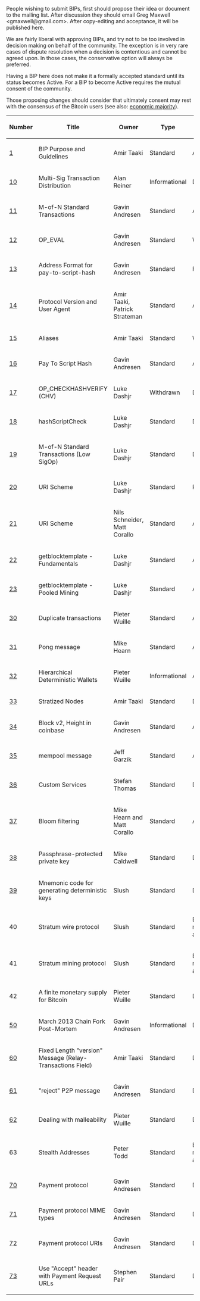 People wishing to submit BIPs, first should propose their idea or document to the mailing list. After discussion they should email Greg Maxwell &lt;gmaxwell@gmail.com&gt;. After copy-editing and acceptance, it will be published here.

We are fairly liberal with approving BIPs, and try not to be too involved in decision making on behalf of the community. The exception is in very rare cases of dispute resolution when a decision is contentious and cannot be agreed upon. In those cases, the conservative option will always be preferred.

Having a BIP here does not make it a formally accepted standard until its status becomes Active. For a BIP to become Active requires the mutual consent of the community.

Those proposing changes should consider that ultimately consent may rest with the consensus of the Bitcoin users (see also: [https://en.bitcoin.it/wiki/Economic_majority economic majority]).

{| class="wikitable sortable" style="width: auto; text-align: center; font-size: smaller; table-layout: fixed;"
!Number
!Title
!Owner
!Type
!Status
|- style="background-color: #cfffcf"
| [[bip-0001.mediawiki|1]]
| BIP Purpose and Guidelines
| Amir Taaki
| Standard
| Active
|-
| [[bip-0010.mediawiki|10]]
| Multi-Sig Transaction Distribution
| Alan Reiner
| Informational
| Draft
|- style="background-color: #cfffcf"
| [[bip-0011.mediawiki|11]]
| M-of-N Standard Transactions
| Gavin Andresen
| Standard
| Accepted
|- style="background-color: #ffcfcf"
| [[bip-0012.mediawiki|12]]
| OP_EVAL
| Gavin Andresen
| Standard
| Withdrawn
|- style="background-color: #cfffcf"
| [[bip-0013.mediawiki|13]]
| Address Format for pay-to-script-hash
| Gavin Andresen
| Standard
| Final
|- style="background-color: #cfffcf"
| [[bip-0014.mediawiki|14]]
| Protocol Version and User Agent
| Amir Taaki, Patrick Strateman
| Standard
| Accepted
|- style="background-color: #ffcfcf"
| [[bip-0015.mediawiki|15]]
| Aliases
| Amir Taaki
| Standard
| Withdrawn
|- style="background-color: #cfffcf"
| [[bip-0016.mediawiki|16]]
| Pay To Script Hash
| Gavin Andresen
| Standard
| Accepted
|- style="background-color: #ffcfcf"
| [[bip-0017.mediawiki|17]]
| OP_CHECKHASHVERIFY (CHV)
| Luke Dashjr
| Withdrawn
| Draft
|-
| [[bip-0018.mediawiki|18]]
| hashScriptCheck
| Luke Dashjr
| Standard
| Draft
|-
| [[bip-0019.mediawiki|19]]
| M-of-N Standard Transactions (Low SigOp)
| Luke Dashjr
| Standard
| Draft
|- style="background-color: #ffcfcf"
| [[bip-0020.mediawiki|20]]
| URI Scheme
| Luke Dashjr
| Standard
| Replaced
|- style="background-color: #cfffcf"
| [[bip-0021.mediawiki|21]]
| URI Scheme
| Nils Schneider, Matt Corallo
| Standard
| Accepted
|- style="background-color: #cfffcf"
| [[bip-0022.mediawiki|22]]
| getblocktemplate - Fundamentals
| Luke Dashjr
| Standard
| Accepted
|- style="background-color: #cfffcf"
| [[bip-0023.mediawiki|23]]
| getblocktemplate - Pooled Mining
| Luke Dashjr
| Standard
| Accepted
|- style="background-color: #cfffcf"
| [[bip-0030.mediawiki|30]]
| Duplicate transactions
| Pieter Wuille
| Standard
| Accepted
|- style="background-color: #cfffcf"
| [[bip-0031.mediawiki|31]]
| Pong message
| Mike Hearn
| Standard
| Accepted
|- style="background-color: #cfffcf"
| [[bip-0032.mediawiki|32]]
| Hierarchical Deterministic Wallets
| Pieter Wuille
| Informational
| Accepted
|-
| [[bip-0033.mediawiki|33]]
| Stratized Nodes
| Amir Taaki
| Standard
| Draft
|- style="background-color: #cfffcf"
| [[bip-0034.mediawiki|34]]
| Block v2, Height in coinbase
| Gavin Andresen
| Standard
| Accepted
|- style="background-color: #cfffcf"
| [[bip-0035.mediawiki|35]]
| mempool message
| Jeff Garzik
| Standard
| Accepted
|-
| [[bip-0036.mediawiki|36]]
| Custom Services
| Stefan Thomas
| Standard
| Draft
|- style="background-color: #cfffcf"
| [[bip-0037.mediawiki|37]]
| Bloom filtering
| Mike Hearn and Matt Corallo
| Standard
| Accepted
|-
| [[bip-0038.mediawiki|38]]
| Passphrase-protected private key
| Mike Caldwell
| Standard
| Draft
|-
| [[bip-0039.mediawiki|39]]
| Mnemonic code for generating deterministic keys
| Slush
| Standard
| Draft
|-
| 40
| Stratum wire protocol
| Slush
| Standard
| BIP number allocated
|-
| 41
| Stratum mining protocol
| Slush
| Standard
| BIP number allocated
|-
| 42
| A finite monetary supply for Bitcoin
| Pieter Wuille
| Standard
| Draft
<!-- 43-49 reserved for stratum extensions -->
|-
| [[bip-0050.mediawiki|50]]
| March 2013 Chain Fork Post-Mortem
| Gavin Andresen
| Informational
| Draft
<!-- 50 series reserved for a group of post-mortems -->
|-
| [[bip-0060.mediawiki|60]]
| Fixed Length "version" Message (Relay-Transactions Field)
| Amir Taaki
| Standard
| Draft
|-
| [[bip-0061.mediawiki|61]]
| "reject" P2P message
| Gavin Andresen
| Standard
| Draft
|-
| [[bip-0062.mediawiki|62]]
| Dealing with malleability
| Pieter Wuille
| Standard
| Draft
|-
| 63
| Stealth Addresses
| Peter Todd
| Standard
| BIP number allocated
|-
| [[bip-0070.mediawiki|70]]
| Payment protocol
| Gavin Andresen
| Standard
| Draft
|-
| [[bip-0071.mediawiki|71]]
| Payment protocol MIME types
| Gavin Andresen
| Standard
| Draft
|-
| [[bip-0072.mediawiki|72]]
| Payment protocol URIs
| Gavin Andresen
| Standard
| Draft
|-
| [[bip-0073.mediawiki|73]]
| Use "Accept" header with Payment Request URLs
| Stephen Pair
| Standard
| Draft
|}

<!-- IMPORTANT!  See the instructions at the top of this page, do NOT JUST add BIPs here! -->
